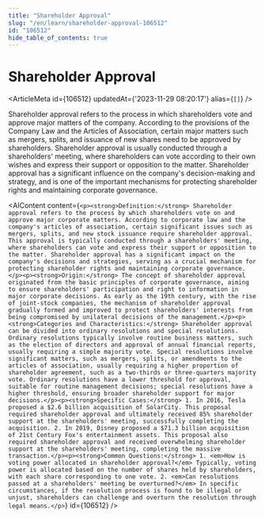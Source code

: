 ```yaml
---
title: "Shareholder Approval"
slug: "/en/learn/shareholder-approval-106512"
id: "106512"
hide_table_of_contents: true
---
```



# Shareholder Approval

<ArticleMeta id={106512} updatedAt={'2023-11-29 08:20:17'} alias={`[]`} />
<div className='border-solid border-b border-t-0 my-4 border-[var(--ifm-color-gray-300)]' />

Shareholder approval refers to the process in which shareholders vote and approve major matters of the company. According to the provisions of the Company Law and the Articles of Association, certain major matters such as mergers, splits, and issuance of new shares need to be approved by shareholders. Shareholder approval is usually conducted through a shareholders' meeting, where shareholders can vote according to their own wishes and express their support or opposition to the matter. Shareholder approval has a significant influence on the company's decision-making and strategy, and is one of the important mechanisms for protecting shareholder rights and maintaining corporate governance.

<AIContent content={`<p><strong>Definition:</strong> Shareholder approval refers to the process by which shareholders vote on and approve major corporate matters. According to corporate law and the company's articles of association, certain significant issues such as mergers, splits, and new stock issuance require shareholder approval. This approval is typically conducted through a shareholders' meeting, where shareholders can vote and express their support or opposition to the matter. Shareholder approval has a significant impact on the company's decisions and strategies, serving as a crucial mechanism for protecting shareholder rights and maintaining corporate governance.</p><p><strong>Origin:</strong> The concept of shareholder approval originated from the basic principles of corporate governance, aiming to ensure shareholders' participation and right to information in major corporate decisions. As early as the 19th century, with the rise of joint-stock companies, the mechanism of shareholder approval gradually formed and improved to protect shareholders' interests from being compromised by unilateral decisions of the management.</p><p><strong>Categories and Characteristics:</strong> Shareholder approval can be divided into ordinary resolutions and special resolutions. Ordinary resolutions typically involve routine business matters, such as the election of directors and approval of annual financial reports, usually requiring a simple majority vote. Special resolutions involve significant matters, such as mergers, splits, or amendments to the articles of association, usually requiring a higher proportion of shareholder agreement, such as a two-thirds or three-quarters majority vote. Ordinary resolutions have a lower threshold for approval, suitable for routine management decisions; special resolutions have a higher threshold, ensuring broader shareholder support for major decisions.</p><p><strong>Specific Cases:</strong> 1. In 2016, Tesla proposed a $2.6 billion acquisition of SolarCity. This proposal required shareholder approval and ultimately received 85% shareholder support at the shareholders' meeting, successfully completing the acquisition. 2. In 2019, Disney proposed a $71.3 billion acquisition of 21st Century Fox's entertainment assets. This proposal also required shareholder approval and received overwhelming shareholder support at the shareholders' meeting, completing the massive transaction.</p><p><strong>Common Questions:</strong> 1. <em>How is voting power allocated in shareholder approval?</em> Typically, voting power is allocated based on the number of shares held by shareholders, with each share corresponding to one vote. 2. <em>Can resolutions passed at a shareholders' meeting be overturned?</em> In specific circumstances, if the resolution process is found to be illegal or unjust, shareholders can challenge and overturn the resolution through legal means.</p>`} id={106512} />
